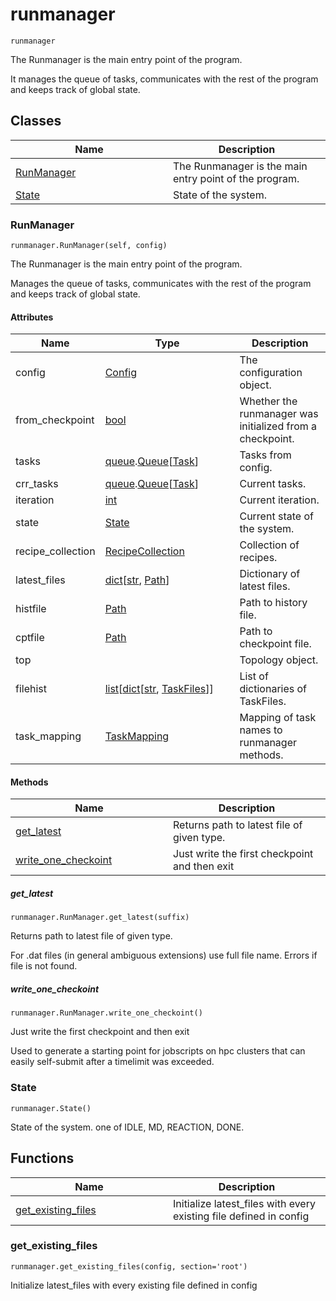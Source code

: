# runmanager { #kimmdy.runmanager }

`runmanager`

The Runmanager is the main entry point of the program.

It manages the queue of tasks, communicates with the
rest of the program and keeps track of global state.

## Classes

| Name | Description |
| --- | --- |
| [RunManager](#kimmdy.runmanager.RunManager) | The Runmanager is the main entry point of the program. |
| [State](#kimmdy.runmanager.State) | State of the system. |

### RunManager { #kimmdy.runmanager.RunManager }

`runmanager.RunManager(self, config)`

The Runmanager is the main entry point of the program.

Manages the queue of tasks, communicates with the
rest of the program and keeps track of global state.

#### Attributes

| Name              | Type                                                                                    | Description                                               |
|-------------------|-----------------------------------------------------------------------------------------|-----------------------------------------------------------|
| config            | [Config](`kimmdy.config.Config`)                                                        | The configuration object.                                 |
| from_checkpoint   | [bool](`bool`)                                                                          | Whether the runmanager was initialized from a checkpoint. |
| tasks             | [queue](`queue`).[Queue](`queue.Queue`)\[[Task](`kimmdy.tasks.Task`)\]                  | Tasks from config.                                        |
| crr_tasks         | [queue](`queue`).[Queue](`queue.Queue`)\[[Task](`kimmdy.tasks.Task`)\]                  | Current tasks.                                            |
| iteration         | [int](`int`)                                                                            | Current iteration.                                        |
| state             | [State](`kimmdy.runmanager.State`)                                                      | Current state of the system.                              |
| recipe_collection | [RecipeCollection](`kimmdy.recipe.RecipeCollection`)                                    | Collection of recipes.                                    |
| latest_files      | [dict](`dict`)\[[str](`str`), [Path](`pathlib.Path`)\]                                  | Dictionary of latest files.                               |
| histfile          | [Path](`pathlib.Path`)                                                                  | Path to history file.                                     |
| cptfile           | [Path](`pathlib.Path`)                                                                  | Path to checkpoint file.                                  |
| top               |                                                                                         | Topology object.                                          |
| filehist          | [list](`list`)\[[dict](`dict`)\[[str](`str`), [TaskFiles](`kimmdy.tasks.TaskFiles`)\]\] | List of dictionaries of TaskFiles.                        |
| task_mapping      | [TaskMapping](`kimmdy.tasks.TaskMapping`)                                               | Mapping of task names to runmanager methods.              |

#### Methods

| Name | Description |
| --- | --- |
| [get_latest](#kimmdy.runmanager.RunManager.get_latest) | Returns path to latest file of given type. |
| [write_one_checkoint](#kimmdy.runmanager.RunManager.write_one_checkoint) | Just write the first checkpoint and then exit |

##### get_latest { #kimmdy.runmanager.RunManager.get_latest }

`runmanager.RunManager.get_latest(suffix)`

Returns path to latest file of given type.

For .dat files (in general ambiguous extensions) use full file name.
Errors if file is not found.

##### write_one_checkoint { #kimmdy.runmanager.RunManager.write_one_checkoint }

`runmanager.RunManager.write_one_checkoint()`

Just write the first checkpoint and then exit

Used to generate a starting point for jobscripts on hpc clusters
that can easily self-submit after a timelimit was exceeded.

### State { #kimmdy.runmanager.State }

`runmanager.State()`

State of the system.
one of IDLE, MD, REACTION, DONE.

## Functions

| Name | Description |
| --- | --- |
| [get_existing_files](#kimmdy.runmanager.get_existing_files) | Initialize latest_files with every existing file defined in config |

### get_existing_files { #kimmdy.runmanager.get_existing_files }

`runmanager.get_existing_files(config, section='root')`

Initialize latest_files with every existing file defined in config